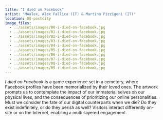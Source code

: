 ```yaml
---
title: "I died on Facebook"
artist: "MAalex, Alex Fallica (IT) & Martina Pizzigoni (IT)"
location: 00-postcity
image_files:
  - ../assets/images/00-i-died-on-facebook.jpg
  - ../assets/images/01-i-died-on-facebook.jpg
  - ../assets/images/02-i-died-on-facebook.jpg
  - ../assets/images/03-i-died-on-facebook.jpg
  - ../assets/images/04-i-died-on-facebook.jpg
  - ../assets/images/05-i-died-on-facebook.jpg
  - ../assets/images/06-i-died-on-facebook.jpg
  - ../assets/images/07-i-died-on-facebook.jpg
  - ../assets/images/08-i-died-on-facebook.jpg
  - ../assets/images/09-i-died-on-facebook.jpg
---
```


_I died on Facebook_ is a game experience set in a cemetery, where Facebook profiles have been memorialized by their loved ones.
The artwork prompts us to contemplate the impact of our immaterial selves on our physical lives, and the consequences of prioritizing our online personalities. Must we consider the fate of our digital counterparts when we die? Do they exist indefinitely, or do they perish as well?
Visitors interact differently on-site or on the Internet, enabling a multi-layered engagement.
